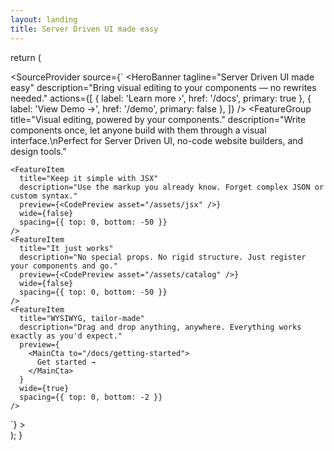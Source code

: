 ```yaml
---
layout: landing
title: Server Driven UI made easy
---
```



  return (
    <main>
      <SourceProvider
        source={`
<VStack>
  <HeroBanner
    tagline="Server Driven UI made easy"
    description="Bring visual editing to your components — no rewrites needed."
    actions={[
      { label: 'Learn more ›', href: '/docs', primary: true },
      { label: 'View Demo →', href: '/demo', primary: false },
    ]}
  />
  <Playground mode="landing" />
  <FeatureGroup
    title="Visual editing, powered by your components."
    description="Write components once, let anyone build with them through a visual interface.\nPerfect for Server Driven UI, no-code website builders, and design tools."
  >
    <FeatureItem
      title="Keep it simple with JSX"
      description="Use the markup you already know. Forget complex JSON or custom syntax."
      preview={<CodePreview asset="/assets/jsx" />}
      wide={false}
      spacing={{ top: 0, bottom: -50 }}
    />
    <FeatureItem
      title="It just works"
      description="No special props. No rigid structure. Just register your components and go."
      preview={<CodePreview asset="/assets/catalog" />}
      wide={false}
      spacing={{ top: 0, bottom: -50 }}
    />
    <FeatureItem
      title="WYSIWYG, tailor-made"
      description="Drag and drop anything, anywhere. Everything works exactly as you'd expect."
      preview={
        <MainCta to="/docs/getting-started">
          Get started →
        </MainCta>
      }
      wide={true}
      spacing={{ top: 0, bottom: -2 }}
    />
  </FeatureGroup>
</VStack>`}
      >
        <SourceRenderer />
      </SourceProvider>
    </main>
  );
}
